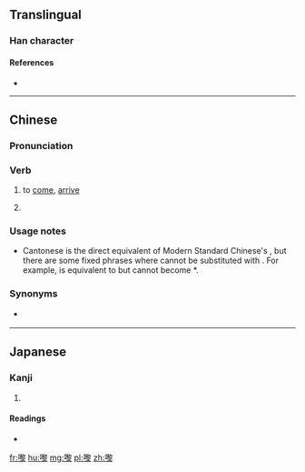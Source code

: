 ==Translingual==

===Han character===
{{Han char|rn=30|rad=口|as=15|sn=18|four=|canj=RHHE|ids=⿰口黎}}

====References====
* {{Han ref|kx=0213.110|dkj=04533|hdz=10700.050|uh=569F|ud=22175}}

----

==Chinese==
{{zh-forms}}

===Pronunciation===
{{zh-pron
|c=lei4,lai4
|cat=v
}}

===Verb===
{{zh-verb}}

# {{context|Cantonese|lang=zh}} to [[come]], [[arrive]]
#: {{zh-usex|我 想 嚟 探 你。|I'd like to come and visit you.|C-GZ|tr=ngo5 soeng2 lei4 taam3 nei5.}}
# {{rfdef|lang=zh}}
#: {{zh-usex|我 想 攀登 火山，執 塊 石{sek6}頭 用 嚟 煎蛋|I want to climb a mountain, get a rock, and use it to fry an egg|C|ref={{w|zh:許冠傑|許冠傑}}, {{lang|zh|最緊要好玩}}}}

===Usage notes===
* Cantonese {{lang|zh|嚟}} is the direct equivalent of Modern Standard Chinese's {{zh-l|來}}, but there are some fixed phrases where {{lang|zh|來}} cannot be substituted with {{lang|zh|嚟}}. For example, {{zh-l|出來}} is equivalent to {{zh-l|出嚟}} but {{zh-l|原來如此}} cannot become *{{lang|zh|原嚟如此}}.

===Synonyms===
* {{qualifier|Mandarin|formal Cantonese}} {{zh-l|來}}

----

==Japanese==

===Kanji===
{{ja-kanji|grade=|rs=口15}}

# {{defn|lang=ja|sort=口15}}

====Readings====
* {{ja-readings|on=[[り]] (ri)|kun=}}

[[fr:嚟]]
[[hu:嚟]]
[[mg:嚟]]
[[pl:嚟]]
[[zh:嚟]]